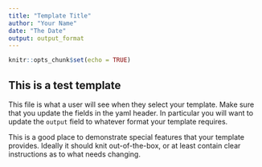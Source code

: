 ```yaml
---
title: "Template Title"
author: "Your Name"
date: "The Date"
output: output_format
---
```


  ```r
knitr::opts_chunk$set(echo = TRUE)
```

## This is a test template

This file is what a user will see when they select your template. Make sure that you update the fields in the yaml header. In particular you will want to update the `output` field to whatever format your template requires.

This is a good place to demonstrate special features that your template provides. Ideally it should knit out-of-the-box, or at least contain clear instructions as to what needs changing.
